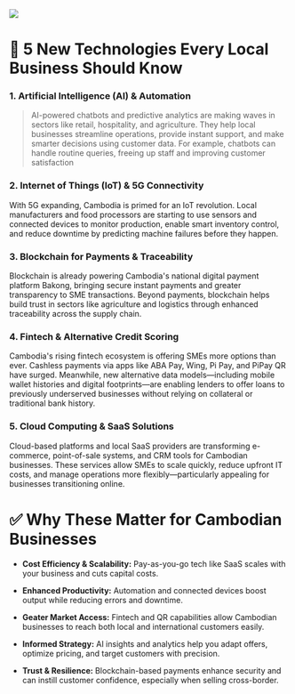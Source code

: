 <img src="/images/blogs/5-new-technologies-every-local-business-should-know.webp" />

# 🚀 5 New Technologies Every Local Business Should Know

### 1. Artificial Intelligence (AI) & Automation

> AI-powered chatbots and predictive analytics are making waves in sectors like retail, hospitality, and agriculture. They help local businesses streamline operations, provide instant support, and make smarter decisions using customer data. For example, chatbots can handle routine queries, freeing up staff and improving customer satisfaction

### 2. Internet of Things (IoT) & 5G Connectivity

With 5G expanding, Cambodia is primed for an IoT revolution. Local manufacturers and food processors are starting to use sensors and connected devices to monitor production, enable smart inventory control, and reduce downtime by predicting machine failures before they happen.

### 3. Blockchain for Payments & Traceability

Blockchain is already powering Cambodia's national digital payment platform Bakong, bringing secure instant payments and greater transparency to SME transactions. Beyond payments, blockchain helps build trust in sectors like agriculture and logistics through enhanced traceability across the supply chain. 

### 4. Fintech & Alternative Credit Scoring

Cambodia's rising fintech ecosystem is offering SMEs more options than ever. Cashless payments via apps like ABA Pay, Wing, Pi Pay, and PiPay QR have surged. Meanwhile, new alternative data models—including mobile wallet histories and digital footprints—are enabling lenders to offer loans to previously underserved businesses without relying on collateral or traditional bank history.

### 5. Cloud Computing & SaaS Solutions

Cloud-based platforms and local SaaS providers are transforming e-commerce, point-of-sale systems, and CRM tools for Cambodian businesses. These services allow SMEs to scale quickly, reduce upfront IT costs, and manage operations more flexibly—particularly appealing for businesses transitioning online.

# ✅ Why These Matter for Cambodian Businesses

- __Cost Efficiency & Scalability:__ Pay-as-you-go tech like SaaS scales with your business and cuts capital costs.


- __Enhanced Productivity:__ Automation and connected devices boost output while reducing errors and downtime.


- __Geater Market Access:__ Fintech and QR capabilities allow Cambodian businesses to reach both local and international customers easily.


- __Informed Strategy:__ AI insights and analytics help you adapt offers, optimize pricing, and target customers with precision.


- __Trust & Resilience:__ Blockchain-based payments enhance security and can instill customer confidence, especially when selling cross-border.


